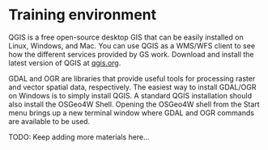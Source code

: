 # Training environment

QGIS is a free open-source desktop GIS that can be easily installed on Linux, Windows, and Mac.
You can use QGIS as a WMS/WFS client to see how the different services provided by GS work.
Download and install the latest version of QGIS at [qgis.org](https://qgis.org).

GDAL and OGR are libraries that provide useful tools for processing raster and vector spatial data, respectively.
The easiest way to install GDAL/OGR on Windows is to simply install QGIS.
A standard QGIS installation should also install the OSGeo4W Shell.
Opening the OSGeo4W shell from the Start menu brings up a new terminal window where GDAL and OGR commands are available to be used.

TODO: Keep adding more materials here...
